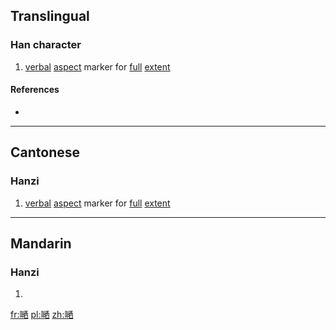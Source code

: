 ==Translingual==

===Han character===
{{Han char|rn=30|rad=口|as=10|sn=13|four=|canj=口日一田 (RAMW)|ids=⿰[[口]][[晒]]}}

# {{context|Cantonese|lang=mul}} [[verbal]] [[aspect]] marker for [[full]] [[extent]]

====References====
* {{Han ref|kx=0204.111|hdz=10667.071|uh=55EE|ud=21998}}

----

==Cantonese==

===Hanzi===
{{yue-hanzi|jyut=[[saai3]]|y=saai3}}

# [[verbal]] [[aspect]] marker for [[full]] [[extent]]

----

==Mandarin==

===Hanzi===
{{cmn-hanzi|pin=[[sài]] ([[sai4]])|wg=sai<sup>4</sup>}}

# {{defn|lang=cmn|sort=口10}}

[[fr:嗮]]
[[pl:嗮]]
[[zh:嗮]]